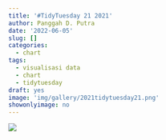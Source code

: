 ```yaml
---
title: '#TidyTuesday 21 2021'
author: Panggah D. Putra
date: '2022-06-05'
slug: []
categories:
  - chart
tags:
  - visualisasi data
  - chart
  - tidytuesday
draft: yes
image: 'img/gallery/2021tidytuesday21.png'
showonlyimage: no
---
```

<!--more-->

![](images/2021tidytuesday21.png)